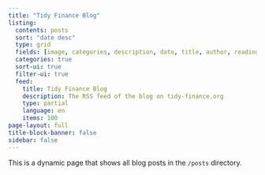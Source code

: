 ```yaml
---
title: "Tidy Finance Blog"
listing:
  contents: posts
  sort: "date desc"
  type: grid
  fields: [image, categories, description, date, title, author, reading-time]
  categories: true
  sort-ui: true
  filter-ui: true
  feed: 
    title: Tidy Finance Blog 
    description: The RSS feed of the blog on tidy-finance.org
    type: partial
    language: en
    items: 100
page-layout: full
title-block-banner: false
sidebar: false
---
```


This is a dynamic page that shows all blog posts in the `/posts` directory.
